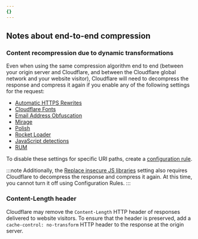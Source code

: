 ```yaml
---
{}
---
```


## Notes about end-to-end compression

### Content recompression due to dynamic transformations

Even when using the same compression algorithm end to end (between your origin server and Cloudflare, and between the Cloudflare global network and your website visitor), Cloudflare will need to decompress the response and compress it again if you enable any of the following settings for the request:

- [Automatic HTTPS Rewrites](/ssl/edge-certificates/additional-options/automatic-https-rewrites/)
- [Cloudflare Fonts](/speed/optimization/content/fonts/)
- [Email Address Obfuscation](/waf/tools/scrape-shield/email-address-obfuscation/)
- [Mirage](/speed/optimization/images/mirage/)
- [Polish](/images/polish/)
- [Rocket Loader](/speed/optimization/content/rocket-loader/)
- [JavaScript detections](/bots/additional-configurations/javascript-detections/)
- [RUM](/speed/speed-test/run-speed-test/#enable-real-user-monitoring-rum)

To disable these settings for specific URI paths, create a [configuration rule](/rules/configuration-rules/).

:::note
Additionally, the [Replace insecure JS libraries](/waf/tools/replace-insecure-js-libraries/) setting also requires Cloudflare to decompress the response and compress it again. At this time, you cannot turn it off using Configuration Rules.
:::

### Content-Length header

Cloudflare may remove the `Content-Length` HTTP header of responses delivered to website visitors. To ensure that the header is preserved, add a `cache-control: no-transform` HTTP header to the response at the origin server.
